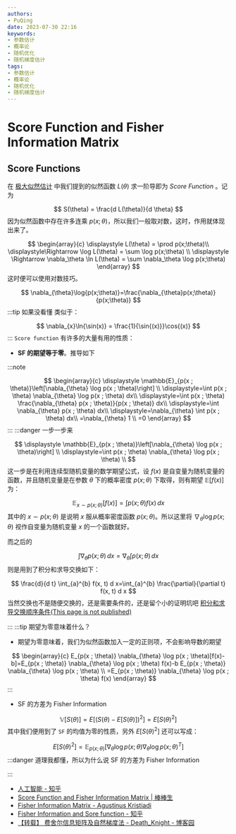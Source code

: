 ```yaml
---
authors:
- PuQing
date: 2023-07-30 22:16
keywords:
- 参数估计
- 概率论
- 随机优化
- 随机梯度估计
tags:
- 参数估计
- 概率论
- 随机优化
- 随机梯度估计
---
```

# Score Function and Fisher Information Matrix

## Score Functions

在 [极大似然估计](./967aee09) 中我们提到的似然函数 $L(\theta)$ 求一阶导即为 $Score\ Function$ 。记为

$$
S(\theta) = \frac{d L(\theta)}{d \theta}
$$
因为似然函数中存在许多连乘 $p(x;\theta)$，所以我们一般取对数，这时，作用就体现出来了。


<!--truncate-->
$$
\begin{array}{c}
\displaystyle L(\theta) = \prod p(x;\theta)\\
\displaystyle\Rightarrow \log L(\theta) = \sum \log p(x;\theta) \\ 
\displaystyle \Rightarrow \nabla_\theta \ln L(\theta) =  \sum \nabla_\theta \log p(x;\theta)
\end{array}
$$
这时便可以使用对数技巧。

$$
\nabla_{\theta}\log{p(x;\theta)}=\frac{\nabla_{\theta}p(x;\theta)}{p(x;\theta)}
$$
:::tip 如果没看懂
类似于：

$$
\nabla_{x}\ln{\sin(x)} = \frac{1}{\sin{(x)}}\cos{(x)}
$$
:::
`Score function` 有许多的大量有用的性质：

- **SF 的期望等于零**。推导如下

:::note

$$
\begin{array}{c}
\displaystyle \mathbb{E}_{p(x ; \theta)}\left[\nabla_{\theta} \log p(x ; \theta)\right] \\
\displaystyle=\int p(x ; \theta) \nabla_{\theta} \log p(x ; \theta) dx\\
\displaystyle=\int p(x ; \theta) \frac{\nabla_{\theta} p(x ; \theta)}{p(x ; \theta)} dx\\
\displaystyle=\int \nabla_{\theta} p(x ; \theta) dx\\
\displaystyle=\nabla_{\theta} \int p(x ; \theta) dx\\
=\nabla_{\theta} 1 \\
=0
\end{array}
$$
:::
:::danger 一步一步来

$$
\displaystyle \mathbb{E}_{p(x ; \theta)}\left[\nabla_{\theta} \log p(x ; \theta)\right] \\
\displaystyle=\int p(x ; \theta) \nabla_{\theta} \log p(x ; \theta) \\
$$
这一步是在利用连续型随机变量的数学期望公式，设 $f(x)$ 是自变量为随机变量的函数，并且随机变量是在参数 $\theta$ 下的概率密度 $p(x;\theta)$ 下取得，则有期望 $\mathbb{E}[f(x)]$ 为：

$$
\mathbb{E}_{x\sim p(x;\theta)}[f(x)]=\int p(x;\theta)f(x)  \, dx 
$$
其中的 $x\sim p(x;\theta)$ 是说明 $x$ 服从概率密度函数 $p(x;\theta)$。所以这里将 $\nabla_{\theta} \log p(x ; \theta)$ 视作自变量为随机变量 $x$ 的一个函数就好。

而之后的

$$
\int \nabla_{\theta}p(x;\theta)\,dx = \nabla_{\theta} \int p(x;\theta) \, dx 
$$
则是用到了积分和求导交换如下：

$$
\frac{d}{d t} \int_{a}^{b} f(x, t) d x=\int_{a}^{b} \frac{\partial}{\partial t} f(x, t) d x
$$
当然交换也不是随便交换的，还是需要条件的，还是留个小的证明坑吧 [积分和求导交换顺序条件(This page is not published)](./404)

:::
:::tip 期望为零意味着什么？

- 期望为零意味着，我们为似然函数加入一定的正则项，不会影响导数的期望

$$
\begin{array}{c}
E_{p(x ; \theta)} \nabla_{\theta} \log p(x ; \theta)[f(x)-b]=E_{p(x ; \theta)} \nabla_{\theta} \log p(x ; \theta) f(x)-b E_{p(x ; \theta)} \nabla_{\theta} \log p(x ; \theta) \\
=E_{p(x ; \theta)} \nabla_{\theta} \log p(x ; \theta) f(x)
\end{array}
$$
:::
- SF 的方差为 $\mathrm{Fisher\ Information}$

$$
\mathbb{V}[S(\theta)] = E[(S(\theta)-E[S(\theta)])^2]=E[S(\theta)^2]
$$
其中我们便用到了 `SF` 的均值为零的性质，另外 $E[S(\theta)^2]$ 还可以写成：

$$
E[S(\theta)^2]=\mathbb{E}_{p(x ; \theta)}\left[\nabla_{\theta} \log p(x ; \theta) \nabla_{\theta} \log p(x ; \theta)^{T}\right]
$$
:::danger 道理我都懂，所以为什么说 SF 的方差为 $\mathrm{Fisher\ Information}$

:::
- [人工智能 - 知乎](https://www.zhihu.com/column/c_1088448180282011648)
- [Score Function and Fisher Information Matrix | 棒棒生](https://bobondemon.github.io/2022/01/07/Score-Function-and-Fisher-Information-Matrix/)
- [Fisher Information Matrix - Agustinus Kristiadi](https://agustinus.kristia.de/techblog/2018/03/11/fisher-information/)
- [Fisher Information and Sore function - 知乎](https://zhuanlan.zhihu.com/p/361330134)
- [【转载】 费舍尔信息矩阵及自然梯度法 - Death_Knight - 博客园](https://www.cnblogs.com/devilmaycry812839668/p/14581916.html)
